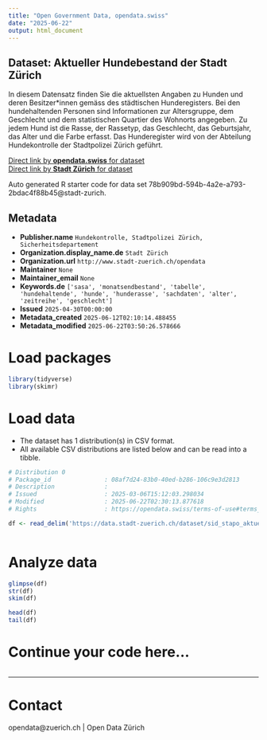 ```yaml
---
title: "Open Government Data, opendata.swiss"
date: "2025-06-22"
output: html_document
---
```


## Dataset: Aktueller Hundebestand der Stadt Zürich

In diesem Datensatz finden Sie die aktuellsten Angaben zu Hunden und deren Besitzer*innen gemäss des städtischen Hunderegisters.
Bei den hundehaltenden Personen sind Informationen zur Altersgruppe, dem Geschlecht und dem statistischen Quartier des Wohnorts angegeben. Zu jedem Hund ist die Rasse, der Rassetyp, das Geschlecht, das Geburtsjahr, das Alter und die Farbe erfasst. Das Hunderegister wird von der Abteilung Hundekontrolle der Stadtpolizei Zürich geführt.

[Direct link by **opendata.swiss** for dataset](https://opendata.swiss/de/dataset/aktueller-hundebestand-der-stadt-zurich)<br>
[Direct link by **Stadt Zürich** for dataset](https://data.stadt-zuerich.ch/dataset/sid_stapo_aktueller_hundebestand_monat_od1003)

Auto generated R starter code for data set 78b909bd-594b-4a2e-a793-2bdac4f88b45@stadt-zurich.

## Metadata

- **Publisher.name** `Hundekontrolle, Stadtpolizei Zürich, Sicherheitsdepartement`
- **Organization.display_name.de** `Stadt Zürich`
- **Organization.url** `http://www.stadt-zuerich.ch/opendata`
- **Maintainer** `None`
- **Maintainer_email** `None`
- **Keywords.de** `['sasa', 'monatsendbestand', 'tabelle', 'hundehaltende', 'hunde', 'hunderasse', 'sachdaten', 'alter', 'zeitreihe', 'geschlecht']`
- **Issued** `2025-04-30T00:00:00`
- **Metadata_created** `2025-06-12T02:10:14.488455`
- **Metadata_modified** `2025-06-22T03:50:26.578666`


# Load packages

```r

library(tidyverse)
library(skimr)

```

# Load data

-   The dataset has 1 distribution(s) in CSV format.
-   All available CSV distributions are listed below and can be read into a tibble.

```r

# Distribution 0
# Package_id               : 08af7d24-83b0-40ed-b286-106c9e3d2813
# Description              : 
# Issued                   : 2025-03-06T15:12:03.298034
# Modified                 : 2025-06-22T02:30:13.877618
# Rights                   : https://opendata.swiss/terms-of-use#terms_open

df <- read_delim('https://data.stadt-zuerich.ch/dataset/sid_stapo_aktueller_hundebestand_monat_od1003/download/KUL100OD1003.csv')



```

# Analyze data

```r

glimpse(df)
str(df)
skim(df)

head(df)
tail(df)

```

# Continue your code here...

```r

```

------------------------------------------------------------------------

# Contact

opendata@zuerich.ch | Open Data Zürich
